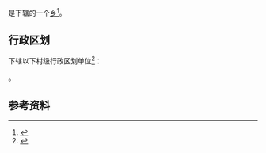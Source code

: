 {{中国乡级行政区|43/07/22/217/000}}

'''{{PAGENAMEBASE}}'''是{{PRC admin/fullname|43/07/22/217/000|3}}下辖的一个[[乡_(中华人民共和国)|乡]]<ref>{{PRC admin/ref sgc|{{PRC admin/parent|43/07/22/217/000}}}}</ref>。

== 行政区划 ==
{{PAGENAMEBASE}}下辖以下村级行政区划单位<ref>{{PRC admin/ref sgc|43/07/22/217/000}}</ref>：

{{PRC admin/children|43/07/22/217/000}}。

== 参考资料 ==
{{reflist}}

{{湖南行政区划小作品}}
{{PRC admin/navcat|43/07/22/217/000}}